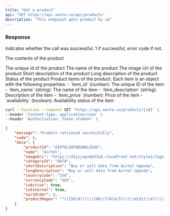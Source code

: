 ```yaml
---
title: "Get a product"
api: "GET https://api.xente.co/api/products"
description: "This endpoint gets product by id"
---
```

### Response

<ResponseField name="success" type="number">
  Indicates whether the call was successful. 1 if successful, error code if not.
</ResponseField>

<ResponseField name="data" type="object">

The contents of the product

<Expandable title="Toggle object">

<ResponseField name="product_id" type="number">
  The unique id of the product
</ResponseField>


<ResponseField name="name" type="string">
  The name of the product
</ResponseField>

<ResponseField name="name" type="string">
  The image Url of the product
</ResponseField>

<ResponseField name="short_description" type="string">
  Short description of the product
</ResponseField>

<ResponseField name="long_description" type="string">
  Long description of the product
</ResponseField>

<ResponseField name="status" type="string">
  Status of the product
</ResponseField>


<ResponseField name="product_items" type="array">
  Product items of the product. Each item is an object with the following properties:
  - `item_id` (number): The unique ID of the item
  - `item_name` (string): The name of the item
  - `item_description` (string): Description of the item
  - `item_price` (number): Price of the item
  - `availability` (boolean): Availability status of the item
</ResponseField>

</Expandable>

</ResponseField>

<RequestExample>

```bash Request
curl --location --request GET 'https://api.xente.co/products/{id}' \
--header 'Content-Type: application/json' \
--header 'Authorization: Token <token>' \

```

</RequestExample>

<ResponseExample>



```json
{
    "message": "Product retrieved successfully",
    "code": 0,
    "data": {
        "productId": "AIRTELDATABUNDLESUG",
        "name": "Airtel",
        "imageUri": "https://d1yjjnpx0p53s8.cloudfront.net/styles/logo-original-577x577/s3/112010/airtel-new_0.png?itok=xT0SIx0d",
        "categoryId": "DATA",
        "shortDescription": "Buy or sell data from Airtel Uganda",
        "longDescription": "Buy or sell data from Airtel Uganda",
        "countryCode": "256",
        "currencyCode": "UGX",
        "isActive": true,
        "isExternal": true,
        "sortOrder": 0,
        "productRegex": "^((256|0)?((((200|(7(0|4|5)))(\\d{6}(\\d)?)))))$"
    }
}
```
</ResponseExample>
